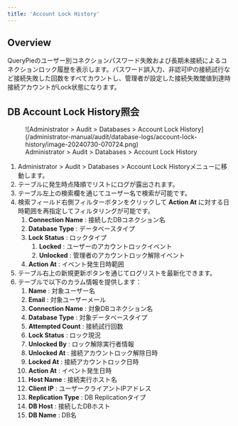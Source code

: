 ```yaml
---
title: 'Account Lock History'
---
```


## Overview

QueryPieのユーザー別コネクションパスワード失敗および長期未接続によるコネクションロック履歴を表示します。パスワード誤入力、非認可IPの接続試行など接続失敗した回数をすべてカウントし、管理者が設定した接続失敗閾値到達時接続アカウントがLock状態になります。

## DB Account Lock History照会

<figure data-layout="center" data-align="center">
![Administrator &gt; Audit &gt; Databases &gt; Account Lock History](/administrator-manual/audit/database-logs/account-lock-history/image-20240730-070724.png)
<figcaption>
Administrator &gt; Audit &gt; Databases &gt; Account Lock History
</figcaption>
</figure>

1. Administrator &gt; Audit &gt; Databases &gt; Account Lock Historyメニューに移動します。
2. テーブルに発生時点降順でリストにログが露出されます。
3. テーブル左上の検索欄を通じてユーザー名で検索が可能です。
4. 検索フィールド右側フィルターボタンをクリックして **Action At** に対する日時範囲を再指定してフィルタリングが可能です。
    1.  **Connection Name**  : 接続したDBコネクション名
    2.  **Database Type** : データベースタイプ
    3.  **Lock Status**  : ロックタイプ
        1.  **Locked**  : ユーザーのアカウントロックイベント
        2.  **Unlocked**  : 管理者のアカウントロック解除イベント
    4.  **Action At**  : イベント発生日時範囲
5. テーブル右上の新規更新ボタンを通じてログリストを最新化できます。
6. テーブルで以下のカラム情報を提供します：
    1.  **Name**  : 対象ユーザー名
    2.  **Email**  : 対象ユーザーメール
    3.  **Connection Name**  : 対象DBコネクション名
    4.  **Database Type**  : 対象データベースタイプ
    5.  **Attempted Count**  : 接続試行回数
    6.  **Lock Status**  : ロック現況
    7.  **Unlocked By**  : ロック解除実行者情報
    8.  **Unlocked At**  : 接続アカウントロック解除日時
    9.  **Locked At**  : 接続アカウントロック日時
    10.  **Action At**  : イベント発生日時
    11.  **Host Name**  : 接続実行ホスト名
    12.  **Client IP**  : ユーザークライアントIPアドレス
    13.  **Replication Type**  : DB Replicationタイプ
    14.  **DB Host**  : 接続したDBホスト
    15.  **DB Name**  : DB名
